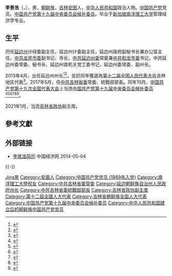 '''李景浩'''（{{lang-ko|리경호}}，{{bd|1961年|7月|}}），男，[[朝鲜族|朝鲜族]]，[[吉林省|吉林]][[安图县|安图]]人，[[中华人民共和国|中华人民共和国]]政治人物。[[中国共产党|中国共产党]]党员。[[中国共产党第十九届中央委员会候补委员列表|中国共产党第十九届中央委员会候补委员]]。毕业于[[新加坡|新加坡]][[南洋理工大学|南洋理工大学]]管理经济学专业。

== 生平 ==
历任[[延边朝鲜族自治州|延边州]]计经委副主任，延边州计委副主任，延边州政府副秘书长兼办公室主任，[[中共龙井市委|中共龙井市委]]副书记、市长，[[中共延边州委|中共延边州委]]常委兼[[中共和龙市委|中共和龙市委]]书记，中共延边州委常委、秘书长、延边州直机关党工委书记，延边州委常委、副州长。

2013年4月，出任延边州州长<ref>{{cite web|url=http://district.ce.cn/newarea/sddy/201304/10/t20130410_24277277.shtml|title=李景浩当选延边州州长 李龙熙辞州长职务|accessdate=2014-06-04|author=|date=2013-04-10|publisher=中国经济网|archive-date=2019-06-10|archive-url=https://web.archive.org/web/20190610201422/http://district.ce.cn/newarea/sddy/201304/10/t20130410_24277277.shtml|dead-url=no}}</ref><ref>{{cite web|url=http://district.ce.cn/zt/zlk/bg/201402/21/t20140221_2349443.shtml|title=延边州政府工作报告 (2013年12月21日 李景浩)|accessdate=2014-07-12|author=|date=2014-02-21|publisher=中国经济网|archive-date=2019-06-04|archive-url=https://web.archive.org/web/20190604074610/http://district.ce.cn/zt/zlk/bg/201402/21/t20140221_2349443.shtml|dead-url=no}}</ref>，並於同年獲選為[[第十二届全国人民代表大会|第十二届全国人民代表大会]]吉林地区代表<ref>{{cite news|url= http://210.82.31.1:8084/delegate/viewDelegate.action?dbid=120491|title=全国人大代表信息-李景浩|author=|date=|work=|newspaper=全国人大网|accessdate=2013-03-28|archive-url=https://web.archive.org/web/20140606230038/http://www.npc.gov.cn/delegate/viewDelegate.action?dbid=120491|archive-date=2014-06-06|dead-url=yes}}</ref>。2017年5月，任[[中国共产党吉林省委员会|中共吉林省委]]常委、統戰部部長。同年10月，[[中国共产党第十九次全国代表大会|中国共产党第十九次全国代表大会]]上当选[[中国共产党第十九届中央委员会候补委员列表|中国共产党第十九届中央委员会候补委员]]<ref>{{cite news |title=中国共产党第十九届中央委员会候补委员名单（172名） |url=https://news.gmw.cn/2017-10/25/content_26593954.htm |accessdate=2021-08-18 |work=光明日报 |agency=光明网 |archive-date=2021-08-18 |archive-url=https://web.archive.org/web/20210818074600/https://news.gmw.cn/2017-10/25/content_26593954.htm |dead-url=no }}</ref><ref>{{cite news |title=十九届中央委员、候补委员、中央纪委委员名单 |url=http://news.cri.cn/20171024/f3e85cce-38bb-818d-ce36-bd4c66d0d4c6.html |accessdate=2021-08-18 |work=国际在线 |agency=国际在线 |archive-date=2021-08-18 |archive-url=https://web.archive.org/web/20210818074542/http://news.cri.cn/20171024/f3e85cce-38bb-818d-ce36-bd4c66d0d4c6.html |dead-url=no }}</ref><ref>{{cite news |title=十九大受权发布：中国共产党第十九届中央委员会候补委员名单 |url=http://www.xinhuanet.com//politics/19cpcnc/2017-10/24/c_1121848883.htm |accessdate=2021-08-18 |work=新华网 |agency=新华网 |archive-date=2018-12-09 |archive-url=https://web.archive.org/web/20181209124324/http://www.xinhuanet.com//politics/19cpcnc/2017-10/24/c_1121848883.htm |dead-url=no }}</ref><ref>{{cite news |title=中国共产党第十九届中央委员会候补委员名单 |url=http://guoqing.china.com.cn/zy/2018-03/01/content_50628437.htm |accessdate=2021-08-18 |work=中国网 |agency=中国网 |archive-date=2021-08-18 |archive-url=https://web.archive.org/web/20210818074045/http://guoqing.china.com.cn/zy/2018-03/01/content_50628437.htm |dead-url=no }}</ref><ref>{{cite news |title=中国共产党第十九届中央委员会候补委员名单 |url=http://www.gov.cn/guoqing/2017-10/24/content_5432328.htm |accessdate=2021-08-18 |work=中国政府网 |agency=中国政府网 |archive-date=2020-08-05 |archive-url=https://web.archive.org/web/20200805131505/http://www.gov.cn/guoqing/2017-10/24/content_5432328.htm |dead-url=no }}</ref><ref>{{cite news |title=中国共产党第十九届中央委员会候补委员名单 |url=https://china.huanqiu.com/article/9CaKrnK5yXI |accessdate=2021-08-18 |work=环球网 |agency=环球网 |archive-date=2021-08-18 |archive-url=https://web.archive.org/web/20210818074045/https://china.huanqiu.com/article/9CaKrnK5yXI |dead-url=no }}</ref>。

2021年1月，当选[[吉林省政协|吉林省政协]]副主席。

== 參考文獻 ==
{{reflist}}

== 外部链接 ==
*[http://district.ce.cn/newarea/sddy/201304/10/t20130410_24277277.shtml 李景浩简历] {{Wayback|url=http://district.ce.cn/newarea/sddy/201304/10/t20130410_24277277.shtml |date=20190610201422 }} 中国经济网 2014-05-04
{{-}}
{{start box}}
{{s-ppo|cpc}}
{{s-before|[[姜治瑩|姜治瑩]]}}
{{s-title|[[中國共產黨吉林省委員會|中國共產黨吉林省委員會]]統一戰線工作部部長|2017年5月－2021年5月}}
{{s-after|[[李悦_(1962年)|李悦]]}}
{{s-gov|prc}}
{{s-before|[[李龙熙|李龙熙]]}}
{{s-title|[[延边朝鲜族自治州人民政府|延边朝鲜族自治州人民政府]]州长|2013年4月－2017年5月}}
{{s-after|[[金壽浩|金壽浩]]}}
{{end box}}

{{吉林省领导人}}

{{Authority control}}
{{DEFAULTSORT:Lee李}}
[[Category:李姓|Jing景]]
[[Category:安圖人|Category:安圖人]]
[[Category:中国共产党党员_(1989年入党)|Category:中国共产党党员 (1989年入党)]]
[[Category:南洋理工大學校友|Category:南洋理工大學校友]]
[[Category:中共吉林省委常委|Category:中共吉林省委常委]]
[[Category:延边朝鲜族自治州人民政府州长|Category:延边朝鲜族自治州人民政府州长]]
[[Category:中共吉林省委統戰部部長|Category:中共吉林省委統戰部部長]]
[[Category:吉林省政协副主席|Category:吉林省政协副主席]]
[[Category:第十二屆全國人大代表|Category:第十二屆全國人大代表]]
[[Category:吉林省朝鲜族全国人大代表|Category:吉林省朝鲜族全国人大代表]]
[[Category:中国共产党第十九届中央委员会候补委员|Category:中国共产党第十九届中央委员会候补委员]]
[[Category:中华人民共和国建立后的朝鲜族中国共产党党员|Category:中华人民共和国建立后的朝鲜族中国共产党党员]]